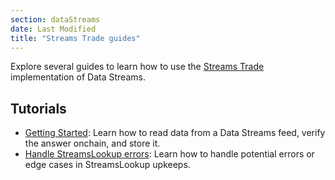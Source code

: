 ```yaml
---
section: dataStreams
date: Last Modified
title: "Streams Trade guides"
---
```


Explore several guides to learn how to use the [Streams Trade](/data-streams#streams-trade-using-data-streams-with-chainlink-automation) implementation of Data Streams.

## Tutorials

- [Getting Started](/data-streams/getting-started): Learn how to read data from a Data Streams feed, verify the answer onchain, and store it.
- [Handle StreamsLookup errors](/data-streams/tutorials/streams-trade-lookup-error-handler): Learn how to handle potential errors or edge cases in StreamsLookup upkeeps.
